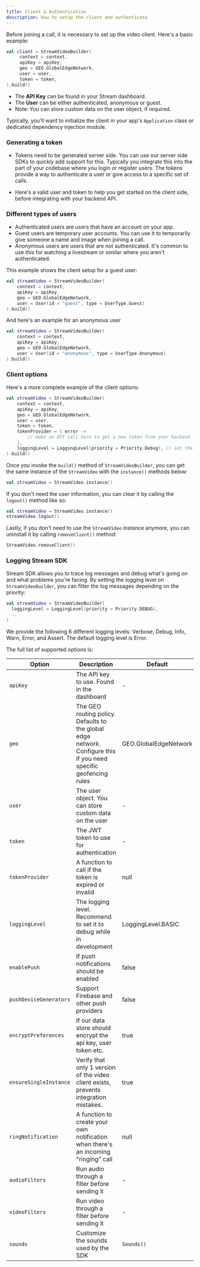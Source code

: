 ```yaml
---
title: Client & Authentication
description: How to setup the client and authenticate
---
```


Before joining a call, it is necessary to set up the video client. Here's a basic example:

```kotlin
val client = StreamVideoBuilder(
     context = context,
     apiKey = apiKey,
     geo = GEO.GlobalEdgeNetwork,
     user = user,
     token = token,
).build()
```

* The **API Key** can be found in your Stream dashboard.
* The **User** can be either authenticated, anonymous or guest.
* Note: You can store custom data on the user object, if required.

Typically, you'll want to initialize the client in your app's `Application` class or dedicated dependency injection module.

### Generating a token

* Tokens need to be generated server side. You can use our server side SDKs to quickly add support for this.
Typically you integrate this into the part of your codebase where you login or register users.
The tokens provide a way to authenticate a user or give access to a specific set of calls.

* Here's a valid user and token to help you get started on the client side, before integrating with your backend API. <!-- ? -->

### Different types of users

* Authenticated users are users that have an account on your app.
* Guest users are temporary user accounts. You can use it to temporarily give someone a name and image when joining a call.
* Anonymous users are users that are not authenticated. It's common to use this for watching a livestream or similar where you aren't authenticated.

This example shows the client setup for a guest user:

```kotlin
val streamVideo = StreamVideoBuilder(
    context = context,
    apiKey = apiKey,
    geo = GEO.GlobalEdgeNetwork,
    user = User(id = "guest", type = UserType.Guest)
).build()
```

And here's an example for an anonymous user

```kotlin
val streamVideo = StreamVideoBuilder(
    context = context,
    apiKey = apiKey,
    geo = GEO.GlobalEdgeNetwork,
    user = User(id = "anonymous", type = UserType.Anonymous)
).build()
```

### Client options

Here's a more complete example of the client options:

```kotlin
val streamVideo = StreamVideoBuilder(
    context = context,
    apiKey = apiKey,
    geo = GEO.GlobalEdgeNetwork,
    user = user,
    token = token,
    tokenProvider = { error ->
        // make an API call here to get a new token from your backend
    },
    loggingLevel = LoggingLevel(priority = Priority.Debug), // set the logging level
).build()
```

Once you invoke the `build()` method of `StreamVideoBuilder`, you can get the same instance of the `StreamVideo` with the `instance()` methods below:

```kotlin
val streamVideo = StreamVideo.instance()
```

If you don't need the user information, you can clear it by calling the `logout()` method like so:

```kotlin
val streamVideo = StreamVideo.instance()
streamVideo.logout()
```

Lastly, if you don't need to use the `StreamVideo` instance anymore, you can uninstall it by calling `removeClient()` method:

```kotlin
StreamVideo.removeClient()
```

### Logging Stream SDK

Stream SDK allows you to trace log messages and debug what's going on and what problems you're facing. By setting the logging level on `StreamVideoBuilder`, you can filter the log messages depending on the priority:

```kotlin
val streamVideo = StreamVideoBuilder(
  loggingLevel = LoggingLevel(priority = Priority.DEBUG),
  ..
)
```

We provide the following 6 different logging levels: Verbose, Debug, Info, Warn, Error, and Assert. The default logging level is Error.

The full list of supported options is:

| Option | Description | Default |
| --- | --- | --- |
| `apiKey` | The API key to use. Found in the dashboard | - |
| `geo` | The GEO routing policy. Defaults to the global edge network. Configure this if you need specific geofencing rules | GEO.GlobalEdgeNetwork |
| `user` | The user object. You can store custom data on the user | - |
| `token` | The JWT token to use for authentication | - |
| `tokenProvider` | A function to call if the token is expired or invalid | null |
| `loggingLevel` | The logging level. Recommend to set it to debug while in development | LoggingLevel.BASIC |
| `enablePush` | If push notifications should be enabled | false |
| `pushDeviceGenerators` | Support Firebase and other push providers | false |
| `encryptPreferences` | If our data store should encrypt the api key, user token etc. | true |
| `ensureSingleInstance` | Verify that only 1 version of the video client exists, prevents integration mistakes. | true |
| `ringNotification` | A function to create your own notification when there's an incoming "ringing" call | null |
| `audioFilters` | Run audio through a filter before sending it | - |
| `videoFilters` | Run video through a filter before sending it | - |
| `sounds` | Customize the sounds used by the SDK | `Sounds()` |
